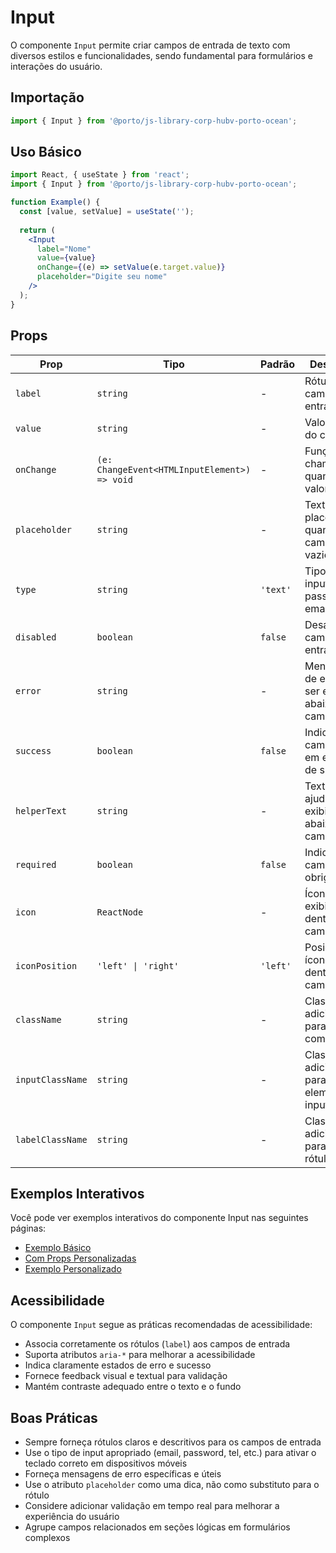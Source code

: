 

<Meta title="Components/Input" />

# Input

O componente `Input` permite criar campos de entrada de texto com diversos estilos e funcionalidades, sendo fundamental para formulários e interações do usuário.



## Importação

```jsx
import { Input } from '@porto/js-library-corp-hubv-porto-ocean';
```

## Uso Básico

```jsx
import React, { useState } from 'react';
import { Input } from '@porto/js-library-corp-hubv-porto-ocean';

function Example() {
  const [value, setValue] = useState('');
  
  return (
    <Input
      label="Nome"
      value={value}
      onChange={(e) => setValue(e.target.value)}
      placeholder="Digite seu nome"
    />
  );
}
```

## Props

| Prop | Tipo | Padrão | Descrição |
|------|------|--------|-----------|
| `label` | `string` | - | Rótulo do campo de entrada |
| `value` | `string` | - | Valor atual do campo |
| `onChange` | `(e: ChangeEvent<HTMLInputElement>) => void` | - | Função chamada quando o valor muda |
| `placeholder` | `string` | - | Texto de placeholder quando o campo está vazio |
| `type` | `string` | `'text'` | Tipo do input (text, password, email, etc.) |
| `disabled` | `boolean` | `false` | Desativa o campo de entrada |
| `error` | `string` | - | Mensagem de erro a ser exibida abaixo do campo |
| `success` | `boolean` | `false` | Indica se o campo está em estado de sucesso |
| `helperText` | `string` | - | Texto de ajuda exibido abaixo do campo |
| `required` | `boolean` | `false` | Indica se o campo é obrigatório |
| `icon` | `ReactNode` | - | Ícone a ser exibido dentro do campo |
| `iconPosition` | `'left' \| 'right'` | `'left'` | Posição do ícone dentro do campo |
| `className` | `string` | - | Classe CSS adicional para o componente |
| `inputClassName` | `string` | - | Classe CSS adicional para o elemento input |
| `labelClassName` | `string` | - | Classe CSS adicional para o rótulo |

## Exemplos Interativos

Você pode ver exemplos interativos do componente Input nas seguintes páginas:

- [Exemplo Básico](/story/components-input-examples--default)
- [Com Props Personalizadas](/story/components-input-examples--with-custom-props)
- [Exemplo Personalizado](/story/components-input-examples--custom-example)
## Acessibilidade

O componente `Input` segue as práticas recomendadas de acessibilidade:

- Associa corretamente os rótulos (`label`) aos campos de entrada
- Suporta atributos `aria-*` para melhorar a acessibilidade
- Indica claramente estados de erro e sucesso
- Fornece feedback visual e textual para validação
- Mantém contraste adequado entre o texto e o fundo

## Boas Práticas

- Sempre forneça rótulos claros e descritivos para os campos de entrada
- Use o tipo de input apropriado (email, password, tel, etc.) para ativar o teclado correto em dispositivos móveis
- Forneça mensagens de erro específicas e úteis
- Use o atributo `placeholder` como uma dica, não como substituto para o rótulo
- Considere adicionar validação em tempo real para melhorar a experiência do usuário
- Agrupe campos relacionados em seções lógicas em formulários complexos
